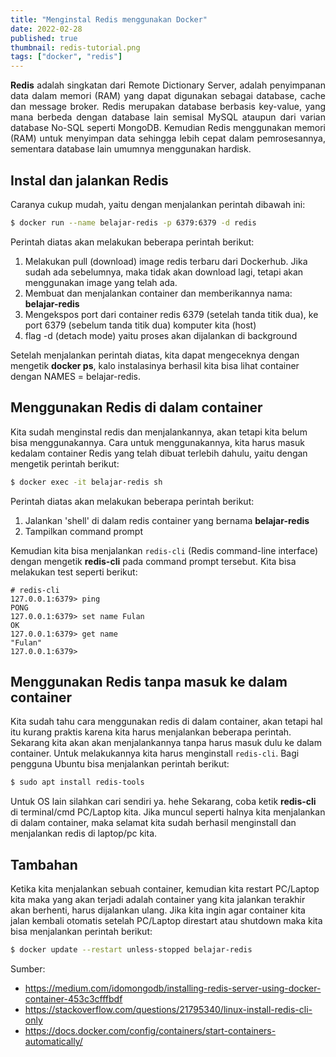 ```yaml
---
title: "Menginstal Redis menggunakan Docker"
date: 2022-02-28
published: true
thumbnail: redis-tutorial.png
tags: ["docker", "redis"]
---
```


<p style="text-align: justify;">
  <strong>Redis</strong> adalah singkatan dari Remote Dictionary Server, adalah penyimpanan data dalam memori (RAM) yang dapat digunakan sebagai database, cache dan message broker. Redis merupakan database berbasis key-value, yang mana berbeda dengan database lain semisal MySQL ataupun dari varian database No-SQL seperti MongoDB. Kemudian Redis menggunakan memori (RAM) untuk menyimpan data sehingga lebih cepat dalam pemrosesannya, sementara database lain umumnya menggunakan hardisk.  
</p>

## Instal dan jalankan Redis
Caranya cukup mudah, yaitu dengan menjalankan perintah dibawah ini:

````bash
$ docker run --name belajar-redis -p 6379:6379 -d redis
````

Perintah diatas akan melakukan beberapa perintah berikut:
1. Melakukan pull (download) image redis terbaru dari Dockerhub. Jika sudah ada sebelumnya, maka tidak akan download lagi, tetapi akan menggunakan image yang telah ada.
2. Membuat dan menjalankan container dan memberikannya nama: **belajar-redis**
3. Mengekspos port dari container redis 6379 (setelah tanda titik dua), ke port 6379 (sebelum tanda titik dua) komputer kita (host)
4. flag -d (detach mode) yaitu proses akan dijalankan di background

Setelah menjalankan perintah diatas, kita dapat mengeceknya dengan mengetik **docker ps**, kalo instalasinya berhasil kita bisa lihat container dengan NAMES = belajar-redis.

## Menggunakan Redis di dalam container
Kita sudah menginstal redis dan menjalankannya, akan tetapi kita belum bisa menggunakannya. Cara untuk menggunakannya, kita harus masuk kedalam container Redis yang telah dibuat terlebih dahulu, yaitu dengan mengetik perintah berikut:


````bash
$ docker exec -it belajar-redis sh
````

Perintah diatas akan melakukan beberapa perintah berikut: 
1. Jalankan 'shell' di dalam redis container yang bernama **belajar-redis**
2. Tampilkan command prompt

Kemudian kita bisa menjalankan `redis-cli` (Redis command-line interface) dengan mengetik **redis-cli** pada command prompt tersebut. Kita bisa melakukan test seperti berikut:

````
# redis-cli
127.0.0.1:6379> ping
PONG
127.0.0.1:6379> set name Fulan
OK
127.0.0.1:6379> get name
"Fulan"
127.0.0.1:6379> 

````

## Menggunakan Redis tanpa masuk ke dalam container
Kita sudah tahu cara menggunakan redis di dalam container, akan tetapi hal itu kurang praktis karena kita harus menjalankan beberapa perintah. 
Sekarang kita akan akan menjalankannya tanpa harus masuk dulu ke dalam container. Untuk melakukannya kita harus menginstall `redis-cli`. Bagi pengguna Ubuntu bisa menjalankan perintah berikut: 

````bash
$ sudo apt install redis-tools
````

Untuk OS lain silahkan cari sendiri ya. hehe
Sekarang, coba ketik **redis-cli** di terminal/cmd PC/Laptop kita. Jika muncul seperti halnya kita menjalankan di dalam container, maka selamat kita sudah berhasil menginstall dan menjalankan redis di laptop/pc kita.  

## Tambahan
Ketika kita menjalankan sebuah container, kemudian kita restart PC/Laptop kita maka yang akan terjadi adalah container yang kita jalankan terakhir akan berhenti, harus dijalankan ulang. Jika kita ingin agar container kita jalan kembali otomatis setelah PC/Laptop direstart atau shutdown maka kita bisa menjalankan perintah berikut:

````bash
$ docker update --restart unless-stopped belajar-redis
````

Sumber: 
- https://medium.com/idomongodb/installing-redis-server-using-docker-container-453c3cfffbdf
- https://stackoverflow.com/questions/21795340/linux-install-redis-cli-only
- https://docs.docker.com/config/containers/start-containers-automatically/
